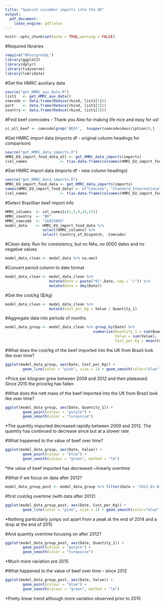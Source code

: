 ```yaml
---
title: "Spanish cucumber imports into the UK"
output:
  pdf_document:
    latex_engine: pdflatex
---
```


```r
knitr::opts_chunk$set(echo = TRUE,warning = FALSE)
```

#Required libraries
```r
require("RPostgreSQL")
library(ggplot2)
library(dplyr)
library(tidyverse)
library(lubridate)
```

#Get the HMRC auxiliary data
```r
source("get_HMRC_aux_data.R")
list1   <- get_HMRC_aux_data()
comcode <- data.frame(Reduce(rbind, list1[1]))
port    <- data.frame(Reduce(rbind, list1[2]))
country <- data.frame(Reduce(rbind, list1[3]))
```

#Find beef comcodes - Thank you Alex for making life nice and easy for us! 
```r
cc_all_beef <- comcode[grep('BEEF',  toupper(comcode$description)),]
```

#Get HMRC import data  (imports df - original column headings for comparison)
```r
source("get_HMRC_data_imports.R")
HMRC_EU_import_food_data_all <- get_HMRC_data_imports(imports)
(col_names               <- t(as.data.frame(colnames(HMRC_EU_import_food_data_all))))
```

#Get HMRC import data  (imports df - new column headings)
```r
source("get_HMRC_data_imports.R")
HMRC_EU_import_food_data <- get_HMRC_data_imports(imports)
names(HMRC_EU_import_food_data) <- c("Comcode", "Standard_International_Trade_Classification", "Record_Type", "Country_of_Dispatch_Seq", "Country_of_Dispatch", "Country_of_Origin_Seq", "Country_of_Origin", "Date", "Port_Seq", "Port", "Flag_of_Ship_Seq", "Flag_of_Ship", "Country_of_Origin_Impure_Seq", "Country_of_Origin_Impure", "Type_of_Trade", "Container", "Mode_of_Transport", "Inland_Mode_of_Transport", "Location_Seq", "Location_Alpha", "Suite_Indicator", "Procedure_Code",  "CB_Code", "Value", "Quantity_1", "Quantity_2")
(col_names               <- t(as.data.frame(colnames(HMRC_EU_import_food_data))))
```



#Select Brazillian beef import info
```r

HMRC_columns  <- col_names[c(1,5,8,24,25)]
HMRC_country  <- "BR"
HMRC_comcode  <- "16025095"
model_data    <- HMRC_EU_import_food_data %>% 
                 select(HMRC_columns) %>%                                                         filter(Country_of_Dispatch == HMRC_country & Comcode ==                                   HMRC_comcode) %>%
                 select(-Country_of_Dispatch, -Comcode)
```

#Clean data: Run for consistency, but no NAs, no 0000 dates and no negative values
```r
model_data_clean <- model_data %>% na.omit
```

#Convert period column to date format
```r
model_data_clean <- model_data_clean %>% 
                    mutate(Date = paste("01",Date, sep = "/")) %>%
                    mutate(Date = dmy(Date))
```

#Get the cost/kg ($/kg)
```r
model_data_clean <- model_data_clean %>% 
                    mutate(Cost_per_Kg = Value / Quantity_1)
```

#Aggregate data into periods of months
```r
model_data_group <- model_data_clean %>% group_by(Date) %>%                          
                                        summarise(Quantity_1 = sum(Quantity_1),                          
                                                  Value = sum(Value), 
                                                  Cost_per_Kg = mean(Cost_per_Kg))
```

#What does the cost/kg of the beef imported into the UK from Brazil look like over time?
```r
ggplot(model_data_group, aes(Date, Cost_per_Kg)) +
        geom_line(color = "pink", size = 1) + geom_smooth(color="blue", se = FALSE)
```
*Price per kilogram grew between 2009 and 2012 and then plateaued. Since 2015 the price/kg has fallen

#What does the nett mass of the beef imported into the UK from Brazil look like over time?
```r
ggplot(model_data_group, aes(Date, Quantity_1)) +
        geom_point(colour = "purple") +
        geom_smooth(color = "turquoise")
```
*The quantity imported decreased rapidly between 2009 and 2012. The quantity has continued to decrease since but at a slower rate

#What happened to the value of beef over time? 
```r
ggplot(model_data_group, aes(Date, Value)) +
        geom_point(colour = "blue") +
        geom_smooth(colour = "green", method = "lm")
```
*the value of beef imported has decreased ~linearly overtime

#What if we focus on data after 2012?
```r
model_data_group_post <- model_data_group %>% filter(Date > "2012-01-01")
```


#first cost/kg overtime (with data after 2012)
```r
ggplot(model_data_group_post, aes(Date, Cost_per_Kg)) +
        geom_line(color = "pink", size = 1) + geom_smooth(color="blue", se = FALSE)
```
*Nothing particularly jumps out apart from a peak at the end of 2014 and a drop at the end of 2015


#And quantity overtime focusing on after 2012?
```r
ggplot(model_data_group_post, aes(Date, Quantity_1)) +
        geom_point(colour = "purple") +
        geom_smooth(color = "turquoise")
```
*Much more variation pre 2015


#What happened to the value of beef over time - since 2012 
```r
ggplot(model_data_group_post, aes(Date, Value)) +
        geom_point(colour = "blue") +
        geom_smooth(colour = "green", method = "lm")
```
*Pretty linear trend although more variation observed prior to 2015

